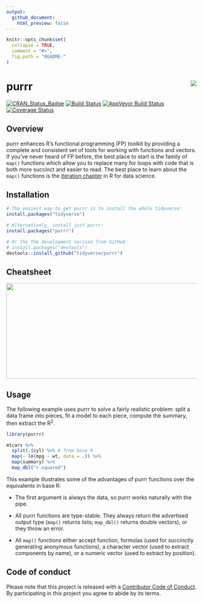 ```yaml
---
output:
  github_document:
    html_preview: false
---
```


<!-- README.md is generated from README.Rmd. Please edit that file -->

```r
knitr::opts_chunk$set(
  collapse = TRUE,
  comment = "#>",
  fig.path = "README-"
)
```

# purrr <img src="man/figures/logo.png" align="right" />

[![CRAN_Status_Badge](https://www.r-pkg.org/badges/version/purrr)](https://cran.r-project.org/package=purrr)
[![Build Status](https://travis-ci.org/tidyverse/purrr.svg?branch=master)](https://travis-ci.org/tidyverse/purrr)
[![AppVeyor Build Status](https://ci.appveyor.com/api/projects/status/github/tidyverse/purrr?branch=master&svg=true)](https://ci.appveyor.com/project/tidyverse/purrr)
[![Coverage Status](https://img.shields.io/codecov/c/github/tidyverse/purrr/master.svg)](https://codecov.io/github/tidyverse/purrr?branch=master)

## Overview

purrr enhances R's functional programming (FP) toolkit by providing a complete and consistent set of tools for working with functions and vectors. If you've never heard of FP before, the best place to start is the family of `map()` functions which allow you to replace many for loops with code that is both more succinct and easier to read. The best place to learn about the `map()` functions is the [iteration chapter](http://r4ds.had.co.nz/iteration.html) in R for data science.

## Installation

```r
# The easiest way to get purrr is to install the whole tidyverse:
install.packages("tidyverse")

# Alternatively, install just purrr:
install.packages("purrr")

# Or the the development version from GitHub:
# install.packages("devtools")
devtools::install_github("tidyverse/purrr")
```

## Cheatsheet

<a href="https://github.com/rstudio/cheatsheets/blob/master/purrr.pdf"><img src="https://raw.githubusercontent.com/rstudio/cheatsheets/master/pngs/thumbnails/purrr-cheatsheet-thumbs.png" width="630" height="252"/></a>  

## Usage

The following example uses purrr to solve a fairly realistic problem: split a data frame into pieces, fit a model to each piece, compute the summary, then extract the R^2^.

```r
library(purrr)

mtcars %>%
  split(.$cyl) %>% # from base R
  map(~ lm(mpg ~ wt, data = .)) %>%
  map(summary) %>%
  map_dbl("r.squared")
```

This example illustrates some of the advantages of purrr functions over the equivalents in base R:

* The first argument is always the data, so purrr works naturally with the pipe.

* All purrr functions are type-stable. They always return the advertised output
  type (`map()` returns lists; `map_dbl()` returns double vectors), or they 
  throw an error.
  
* All `map()` functions either accept function, formulas (used for succinctly
  generating anonymous functions), a character vector (used to extract 
  components by name), or a numeric vector (used to extract by position).

## Code of conduct

Please note that this project is released with a [Contributor Code of Conduct](CODE_OF_CONDUCT.md).
By participating in this project you agree to abide by its terms.
